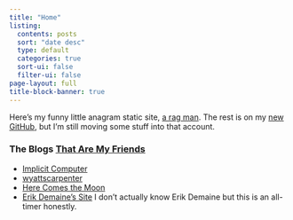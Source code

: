 ```yaml
---
title: "Home"
listing:
  contents: posts
  sort: "date desc"
  type: default
  categories: true
  sort-ui: false
  filter-ui: false
page-layout: full
title-block-banner: true
---
```

Here's my funny little anagram static site, [a rag man](https://aragman.futz.zone/). The rest is on my [new GitHub](https://github.com/bongovanfifi), but I'm still moving some stuff into that account.

### The Blogs [That Are My Friends](https://www.youtube.com/watch?v=4c73rfydMew)
- [Implicit Computer](https://implicit.computer/)
- [wyattscarpenter](https://wyattscarpenter.github.io/)
- [Here Comes the Moon](https://herecomesthemoon.net/)
- [Erik Demaine's Site](https://erikdemaine.org/) I don't actually know Erik Demaine but this is an all-timer honestly.